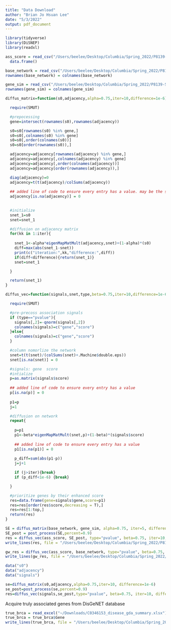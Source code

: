 ```yaml
---
title: "Data Download"
author: "Brian Jo Hsuan Lee"
date: "5/3/2022"
output: pdf_document
---
```

```r
library(tidyverse)
library(DiSNEP)
library(readxl)
```

```r
ass_score = read_csv("/Users/beelee/Desktop/Columbia/Spring_2022/P8139-Statistical_Genetic_Modeling/Project/association_sig") %>% 
  data.frame()

base_network = read_csv("/Users/beelee/Desktop/Columbia/Spring_2022/P8139-Statistical_Genetic_Modeling/Project/base_network") %>% as.matrix()
rownames(base_network) = colnames(base_network)

gene_sim = read_csv("/Users/beelee/Desktop/Columbia/Spring_2022/P8139-Statistical_Genetic_Modeling/Project/gene_gene_similarity") %>% as.matrix()
rownames(gene_sim) = colnames(gene_sim)
```

```r
diffus_matrix=function(s0,adjacency,alpha=0.75,iter=10,difference=1e-6){

  require(SMUT)

  #prepocessing
  gene=intersect(rownames(s0),rownames(adjacency))

  s0=s0[rownames(s0) %in% gene,]
  s0=s0[,colnames(s0) %in% gene]
  s0=s0[,order(colnames(s0))]
  s0=s0[order(rownames(s0)),]

  adjacency=adjacency[rownames(adjacency) %in% gene,]
  adjacency=adjacency[,colnames(adjacency) %in% gene]
  adjacency=adjacency[,order(colnames(adjacency))]
  adjacency=adjacency[order(rownames(adjacency)),]

  diag(adjacency)=0
  adjacency=t(t(adjacency)/colSums(adjacency))
  
  ## added line of code to ensure every entry has a value. may be the source of our undesirable output
  adjacency[is.na(adjacency)] = 0
  

  #initialize
  snet_1=s0
  snet=snet_1

  #diffusion on adjacency matrix
  for(kk in 1:iter){
    
    snet_1<-alpha*eigenMapMatMult(adjacency,snet)+(1-alpha)*(s0)
    diff=max(abs(snet_1-snet))
    print(c("iteration:",kk,"difference:",diff))
    if(diff<difference){return(snet_1)}
    snet=snet_1

  }

  return(snet_1)
}
```

```r
diffus_vec=function(signals,snet,type,beta=0.75,iter=10,difference=1e-6,top=100){

  require(SMUT)

  #pre-precoss association signals
  if (type=="pvalue"){
    signals[,2]=-qnorm(signals[,2])
    colnames(signals)=c("gene","score")
  }else{
    colnames(signals)=c("gene","score")
  }

  #column nomorlize the network
  snet=t(t(snet)/(colSums(snet)+.Machine$double.eps))
  snet[is.na(snet)] = 0

  #signals: gene  score
  #intialize
  p=as.matrix(signals$score)
  
  ## added line of code to ensure every entry has a value 
  p[is.na(p)] = 0
  
  p1=p
  j=1

  #diffusion on network
  repeat{
    
    p=p1
    p1<-beta*eigenMapMatMult(snet,p)+(1-beta)*(signals$score)
    
    ## added line of code to ensure every entry has a value 
    p1[is.na(p1)] = 0
    
    p_diff=sum(abs(p1-p))
    j=j+1

    if (j>iter){break}
    if (p_diff<1e-6) {break}

  }

  #prioritize genes by their enhanced score
  res=data.frame(gene=signals$gene,score=p1)
  res=res[order(res$score,decreasing = T),]
  res=res[1:top,]
  return(res)
}
```

```r
SE = diffus_matrix(base_network, gene_sim, alpha=0.75, iter=5, difference=1e-6)
SE_post = post_process(SE,percent=0.9)
res = diffus_vec(ass_score, SE_post, type="pvalue", beta=0.75, iter=10, difference=1e-6, top=500)
write_lines(res, file = "/Users/beelee/Desktop/Columbia/Spring_2022/P8139-Statistical_Genetic_Modeling/Project/DiSNEP_genes")
```

```r
gw_res = diffus_vec(ass_score, base_network, type="pvalue", beta=0.75, iter=10, difference=1e-6, top=500)
write_lines(gw_res, file = "/Users/beelee/Desktop/Columbia/Spring_2022/P8139-Statistical_Genetic_Modeling/Project/GW_genes")
```

```r
data("s0")
data("adjacency")
data("signals")

se=diffus_matrix(s0,adjacency,alpha=0.75,iter=10, difference=1e-6)
se_post=post_process(se,percent=0.9)
res=diffus_vec(signals,se_post,type="pvalue", beta=0.75, iter=10, difference=1e-6, top=100)
```

Acquire truly associated genes from DisGeNET database
```r
true_brca = read_excel("~/Downloads/C0346153_disease_gda_summary.xlsx")
true_brca = true_brca$Gene
write_lines(true_brca, file = "/Users/beelee/Desktop/Columbia/Spring_2022/P8139-Statistical_Genetic_Modeling/Project/TRUE_genes")
```

